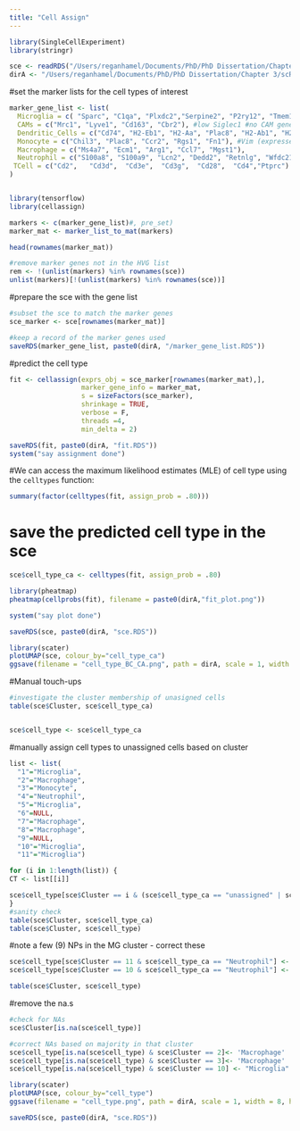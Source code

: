 ```yaml
---
title: "Cell Assign"
---
```


```r
library(SingleCellExperiment)
library(stringr)

sce <- readRDS("/Users/reganhamel/Documents/PhD/PhD Dissertation/Chapter 3/scRNAseq/3. Clustering/sce.RDS")
dirA <- "/Users/reganhamel/Documents/PhD/PhD Dissertation/Chapter 3/scRNAseq/4. CellAssign/"
```


#set the marker lists for the cell types of interest
```r
marker_gene_list <- list(
  Microglia = c( "Sparc", "C1qa", "Plxdc2","Serpine2", "P2ry12", "Tmem119", "Siglech", "Ctss", "Cst3", "Slc2a5", "Sall1"), # "Sall1" not in HVG
  CAMs = c("Mrc1", "Lyve1", "Cd163", "Cbr2"), #low Siglec1 #no CAM genes in HVG
  Dendritic_Cells = c("Cd74", "H2-Eb1", "H2-Aa", "Plac8", "H2-Ab1", "H2-DMb1", "H2-DMa", "Klrd1", "Flt3", "Zbtb46"), #Itgax (expressed in activated MG too) # not in HVG
  Monocyte = c("Chil3", "Plac8", "Ccr2", "Rgs1", "Fn1"), #Vim (expressed in others)
  Macrophage = c("Ms4a7", "Ecm1", "Arg1", "Ccl7", "Mgst1"), 
  Neutrophil = c("S100a8", "S100a9", "Lcn2", "Dedd2", "Retnlg", "Wfdc21", "Mmp9", "Ly6g"), # not in HVG
 TCell = c("Cd2",   "Cd3d",  "Cd3e",  "Cd3g",  "Cd28",  "Cd4","Ptprc") #"Vim" #no TCell genes in hVGs
)


library(tensorflow)
library(cellassign)

markers <- c(marker_gene_list)#, pre_set)
marker_mat <- marker_list_to_mat(markers)

head(rownames(marker_mat))

#remove marker genes not in the HVG list
rem <- !(unlist(markers) %in% rownames(sce))
unlist(markers)[!(unlist(markers) %in% rownames(sce))]
```

#prepare the sce with the gene list
```r
#subset the sce to match the marker genes
sce_marker <- sce[rownames(marker_mat)]

#keep a record of the marker genes used
saveRDS(marker_gene_list, paste0(dirA, "/marker_gene_list.RDS"))
```


#predict the cell type
```r
fit <- cellassign(exprs_obj = sce_marker[rownames(marker_mat),], 
                  marker_gene_info = marker_mat, 
                  s = sizeFactors(sce_marker), 
                  shrinkage = TRUE,
                  verbose = F,
                  threads =4,
                  min_delta = 2)

saveRDS(fit, paste0(dirA, "fit.RDS"))
system("say assignment done")
```

#We can access the maximum likelihood estimates (MLE)  of cell type using the `celltypes` function:

```r
summary(factor(celltypes(fit, assign_prob = .80)))

```

# save the predicted cell type in the sce
```r
sce$cell_type_ca <- celltypes(fit, assign_prob = .80)
```

```r
library(pheatmap)
pheatmap(cellprobs(fit), filename = paste0(dirA,"fit_plot.png"))

system("say plot done")
```

```r
saveRDS(sce, paste0(dirA, "sce.RDS"))
```

```r
library(scater)
plotUMAP(sce, colour_by="cell_type_ca")
ggsave(filename = "cell_type_BC_CA.png", path = dirA, scale = 1, width = 8, height = 8,  dpi = 300, limitsize = TRUE)

```


#Manual touch-ups
```r
#investigate the cluster membership of unasigned cells
table(sce$Cluster, sce$cell_type_ca)


sce$cell_type <- sce$cell_type_ca
```

#manually assign cell types to unassigned cells based on cluster
```r
list <- list(
  "1"="Microglia",
  "2"="Macrophage",
  "3"="Monocyte",
  "4"="Neutrophil",
  "5"="Microglia",
  "6"=NULL,
  "7"="Macrophage",
  "8"="Macrophage",
  "9"=NULL,
  "10"="Microglia",
  "11"="Microglia")

for (i in 1:length(list)) {
CT <- list[[i]]

sce$cell_type[sce$Cluster == i & (sce$cell_type_ca == "unassigned" | sce$cell_type_ca == "other")] <- CT
}
#sanity check
table(sce$Cluster, sce$cell_type_ca)
table(sce$Cluster, sce$cell_type)
```

#note a few (9) NPs in the MG cluster - correct these
```r
sce$cell_type[sce$Cluster == 11 & sce$cell_type_ca == "Neutrophil"] <- "Microglia"
sce$cell_type[sce$Cluster == 10 & sce$cell_type_ca == "Neutrophil"] <- "Microglia"

table(sce$Cluster, sce$cell_type)

```

#remove the na.s
```r
#check for NAs
sce$Cluster[is.na(sce$cell_type)]

#correct NAs based on majority in that cluster
sce$cell_type[is.na(sce$cell_type) & sce$Cluster == 2]<- 'Macrophage'
sce$cell_type[is.na(sce$cell_type) & sce$Cluster == 3]<- 'Macrophage'
sce$cell_type[is.na(sce$cell_type) & sce$Cluster == 10] <- "Microglia"
```


```r
library(scater)
plotUMAP(sce, colour_by="cell_type")
ggsave(filename = "cell_type.png", path = dirA, scale = 1, width = 8, height = 8,  dpi = 300, limitsize = TRUE)

```




```r
saveRDS(sce, paste0(dirA, "sce.RDS"))
```

